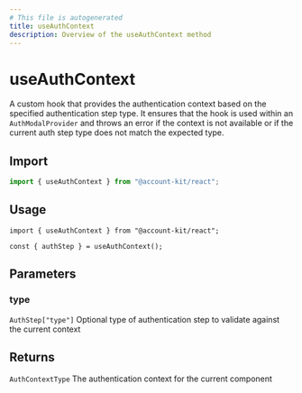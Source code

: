 ```yaml
---
# This file is autogenerated
title: useAuthContext
description: Overview of the useAuthContext method
---
```


# useAuthContext

A custom hook that provides the authentication context based on the specified authentication step type. It ensures that the hook is used within an `AuthModalProvider` and throws an error if the context is not available or if the current auth step type does not match the expected type.

## Import

```ts
import { useAuthContext } from "@account-kit/react";
```

## Usage

```tsx twoslash
import { useAuthContext } from "@account-kit/react";

const { authStep } = useAuthContext();
```

## Parameters

### type

`AuthStep["type"]`
Optional type of authentication step to validate against the current context

## Returns

`AuthContextType`
The authentication context for the current component
